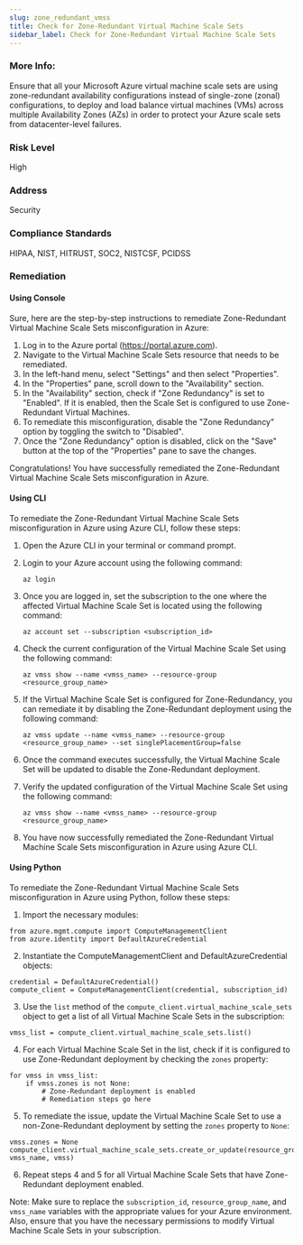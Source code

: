 ```yaml
---
slug: zone_redundant_vmss
title: Check for Zone-Redundant Virtual Machine Scale Sets
sidebar_label: Check for Zone-Redundant Virtual Machine Scale Sets
---
```


### More Info:

Ensure that all your Microsoft Azure virtual machine scale sets are using zone-redundant availability configurations instead of single-zone (zonal) configurations, to deploy and load balance virtual machines (VMs) across multiple Availability Zones (AZs) in order to protect your Azure scale sets from datacenter-level failures.

### Risk Level

High

### Address

Security

### Compliance Standards

HIPAA, NIST, HITRUST, SOC2, NISTCSF, PCIDSS
### Remediation

#### Using Console

Sure, here are the step-by-step instructions to remediate Zone-Redundant Virtual Machine Scale Sets misconfiguration in Azure:

1. Log in to the Azure portal (https://portal.azure.com).
2. Navigate to the Virtual Machine Scale Sets resource that needs to be remediated.
3. In the left-hand menu, select "Settings" and then select "Properties".
4. In the "Properties" pane, scroll down to the "Availability" section.
5. In the "Availability" section, check if "Zone Redundancy" is set to "Enabled". If it is enabled, then the Scale Set is configured to use Zone-Redundant Virtual Machines.
6. To remediate this misconfiguration, disable the "Zone Redundancy" option by toggling the switch to "Disabled".
7. Once the "Zone Redundancy" option is disabled, click on the "Save" button at the top of the "Properties" pane to save the changes.

Congratulations! You have successfully remediated the Zone-Redundant Virtual Machine Scale Sets misconfiguration in Azure.

#### Using CLI

To remediate the Zone-Redundant Virtual Machine Scale Sets misconfiguration in Azure using Azure CLI, follow these steps:

1. Open the Azure CLI in your terminal or command prompt.

2. Login to your Azure account using the following command:
   ```
   az login
   ```

3. Once you are logged in, set the subscription to the one where the affected Virtual Machine Scale Set is located using the following command:
   ```
   az account set --subscription <subscription_id>
   ```

4. Check the current configuration of the Virtual Machine Scale Set using the following command:
   ```
   az vmss show --name <vmss_name> --resource-group <resource_group_name>
   ```

5. If the Virtual Machine Scale Set is configured for Zone-Redundancy, you can remediate it by disabling the Zone-Redundant deployment using the following command:
   ```
   az vmss update --name <vmss_name> --resource-group <resource_group_name> --set singlePlacementGroup=false
   ```

6. Once the command executes successfully, the Virtual Machine Scale Set will be updated to disable the Zone-Redundant deployment.

7. Verify the updated configuration of the Virtual Machine Scale Set using the following command:
   ```
   az vmss show --name <vmss_name> --resource-group <resource_group_name>
   ```

8. You have now successfully remediated the Zone-Redundant Virtual Machine Scale Sets misconfiguration in Azure using Azure CLI.

#### Using Python

To remediate the Zone-Redundant Virtual Machine Scale Sets misconfiguration in Azure using Python, follow these steps:

1. Import the necessary modules:

```
from azure.mgmt.compute import ComputeManagementClient
from azure.identity import DefaultAzureCredential
```

2. Instantiate the ComputeManagementClient and DefaultAzureCredential objects:

```
credential = DefaultAzureCredential()
compute_client = ComputeManagementClient(credential, subscription_id)
```

3. Use the `list` method of the `compute_client.virtual_machine_scale_sets` object to get a list of all Virtual Machine Scale Sets in the subscription:

```
vmss_list = compute_client.virtual_machine_scale_sets.list()
```

4. For each Virtual Machine Scale Set in the list, check if it is configured to use Zone-Redundant deployment by checking the `zones` property:

```
for vmss in vmss_list:
    if vmss.zones is not None:
        # Zone-Redundant deployment is enabled
        # Remediation steps go here
```

5. To remediate the issue, update the Virtual Machine Scale Set to use a non-Zone-Redundant deployment by setting the `zones` property to `None`:

```
vmss.zones = None
compute_client.virtual_machine_scale_sets.create_or_update(resource_group_name, vmss_name, vmss)
```

6. Repeat steps 4 and 5 for all Virtual Machine Scale Sets that have Zone-Redundant deployment enabled.

Note: Make sure to replace the `subscription_id`, `resource_group_name`, and `vmss_name` variables with the appropriate values for your Azure environment. Also, ensure that you have the necessary permissions to modify Virtual Machine Scale Sets in your subscription.



